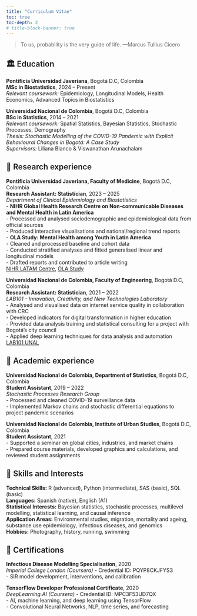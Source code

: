 ```yaml
---
title: "Curriculum Vitae"
toc: true
toc-depth: 2
# title-block-banner: true
---
```


> To us, probability is the very guide of life. —Marcus Tullius Cicero

## 🏛️ Education

**Pontificia Universidad Javeriana**, Bogotá D.C, Colombia\
**MSc in Biostatistics**, 2024 – Present\
*Relevant coursework:* Epidemiology, Longitudinal Models, Health Economics, Advanced Topics in Biostatistics

**Universidad Nacional de Colombia**, Bogotá D.C, Colombia\
**BSc in Statistics**, 2014 – 2021\
*Relevant coursework:* Spatial Statistics, Bayesian Statistics, Stochastic Processes, Demography\
*Thesis:* *Stochastic Modelling of the COVID-19 Pandemic with Explicit Behavioural Changes in Bogotá: A Case Study*\
*Supervisors:* Liliana Blanco & Viswanathan Arunachalam

## 🔬 Research experience

**Pontificia Universidad Javeriana, Faculty of Medicine**, Bogotá D.C, Colombia\
**Research Assistant: Statistician**, 2023 – 2025\
*Department of Clinical Epidemiology and Biostatistics*\
- **NIHR Global Health Research Centre on Non-communicable Diseases and Mental Health in Latin America**\
- Processed and analysed sociodemographic and epidemiological data from official sources\
- Produced interactive visualisations and national/regional trend reports\
- **OLA Study: Mental Health among Youth in Latin America**\
- Cleaned and processed baseline and cohort data\
- Conducted stratified analyses and fitted generalised linear and longitudinal models\
- Drafted reports and contributed to article writing\
[NIHR LATAM Centre](https://nihrlatamcentre.com), [OLA Study](https://theolastudy.com)

**Universidad Nacional de Colombia, Faculty of Engineering**, Bogotá D.C, Colombia\
**Research Assistant: Statistician**, 2021 – 2022\
*LAB101 - Innovation, Creativity, and New Technologies Laboratory*\
- Analysed and visualised data on internet service quality in collaboration with CRC\
- Developed indicators for digital transformation in higher education\
- Provided data analysis training and statistical consulting for a project with Bogotá's city council\
- Applied deep learning techniques for data analysis and automation\
[LAB101 UNAL](https://sites.google.com/view/lab101unal/inicio)

## 🏫 Academic experience

**Universidad Nacional de Colombia, Department of Statistics**, Bogotá D.C, Colombia\
**Student Assistant**, 2019 – 2022\
*Stochastic Processes Research Group*\
- Processed and cleaned COVID-19 surveillance data\
- Implemented Markov chains and stochastic differential equations to project pandemic scenarios

**Universidad Nacional de Colombia, Institute of Urban Studies**, Bogotá D.C, Colombia\
**Student Assistant**, 2021\
- Supported a seminar on global cities, industries, and market chains\
- Prepared course materials, developed graphics and calculations, and reviewed student assignments

## 🧠 Skills and Interests

**Technical Skills:** R (advanced), Python (intermediate), SAS (basic), SQL (basic)\
**Languages:** Spanish (native), English (A1)\
**Statistical Interests:** Bayesian statistics, stochastic processes, multilevel modelling, statistical learning, and causal inference\
**Application Areas:** Environmental studies, migration, mortality and ageing, substance use epidemiology, infectious diseases, and genomics\
**Hobbies:** Photography, history, running, swimming

## 📜 Certifications

**Infectious Disease Modelling Specialisation**, 2020\
*Imperial College London (Coursera)* - Credential ID: PQYP8CKJFYS3\
- SIR model development, interventions, and calibration\

**TensorFlow Developer Professional Certificate**, 2020\
*DeepLearning.AI (Coursera)* - Credential ID: MPC3F53UD7QX\
- AI, machine learning, and deep learning using TensorFlow\
- Convolutional Neural Networks, NLP, time series, and forecasting\

```{=html}
<style>
h1, h2, h3 {
  font-weight: 600;
}
</style>
```
